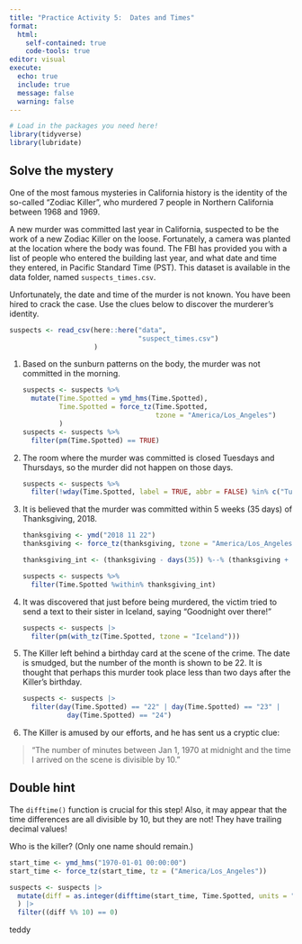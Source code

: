 ```yaml
---
title: "Practice Activity 5:  Dates and Times"
format: 
  html: 
    self-contained: true
    code-tools: true
editor: visual
execute: 
  echo: true
  include: true
  message: false
  warning: false
---
```


```r
# Load in the packages you need here!
library(tidyverse)
library(lubridate)

```

## Solve the mystery

One of the most famous mysteries in California history is the identity of the so-called "Zodiac Killer", who murdered 7 people in Northern California between 1968 and 1969.

A new murder was committed last year in California, suspected to be the work of a new Zodiac Killer on the loose. Fortunately, a camera was planted at the location where the body was found. The FBI has provided you with a list of people who entered the building last year, and what date and time they entered, in Pacific Standard Time (PST). This dataset is available in the data folder, named `suspects_times.csv`.

Unfortunately, the date and time of the murder is not known. You have been hired to crack the case. Use the clues below to discover the murderer's identity.

```r
suspects <- read_csv(here::here("data",
                                "suspect_times.csv")
                     )
```

1.  Based on the sunburn patterns on the body, the murder was not committed in the morning.

    ```r
    suspects <- suspects %>%
      mutate(Time.Spotted = ymd_hms(Time.Spotted),
             Time.Spotted = force_tz(Time.Spotted,
                                     tzone = "America/Los_Angeles")
             )
    suspects <- suspects %>%
      filter(pm(Time.Spotted) == TRUE)


    ```

2.  The room where the murder was committed is closed Tuesdays and Thursdays, so the murder did not happen on those days.

    ```r
    suspects <- suspects %>%
      filter(!wday(Time.Spotted, label = TRUE, abbr = FALSE) %in% c("Tuesday" , "Thursday"))

    ```

3.  It is believed that the murder was committed within 5 weeks (35 days) of Thanksgiving, 2018.

    ```r
    thanksgiving <- ymd("2018 11 22")
    thanksgiving <- force_tz(thanksgiving, tzone = "America/Los_Angeles")

    thanksgiving_int <- (thanksgiving - days(35)) %--% (thanksgiving + days(35))

    suspects <- suspects %>%
      filter(Time.Spotted %within% thanksgiving_int)

    ```

4.  It was discovered that just before being murdered, the victim tried to send a text to their sister in Iceland, saying "Goodnight over there!"

    ```r
    suspects <- suspects |>
      filter(pm(with_tz(Time.Spotted, tzone = "Iceland")))

    ```

5.  The Killer left behind a birthday card at the scene of the crime. The date is smudged, but the number of the month is shown to be 22. It is thought that perhaps this murder took place less than two days after the Killer's birthday.

    ```r
    suspects <- suspects |>
      filter(day(Time.Spotted) == "22" | day(Time.Spotted) == "23" | 
               day(Time.Spotted) == "24")

    ```

6.  The Killer is amused by our efforts, and he has sent us a cryptic clue:

> "The number of minutes between Jan 1, 1970 at midnight and the time I arrived on the scene is divisible by 10."

::: callout-tip
# Double hint

The `difftime()` function is crucial for this step! Also, it may appear that the time differences are all divisible by 10, but they are not! They have trailing decimal values!
:::

Who is the killer? (Only one name should remain.)

```r
start_time <- ymd_hms("1970-01-01 00:00:00")
start_time <- force_tz(start_time, tz = ("America/Los_Angeles"))

suspects <- suspects |>
  mutate(diff = as.integer(difftime(start_time, Time.Spotted, units = "mins"))
  ) |>
  filter((diff %% 10) == 0)


```

teddy
